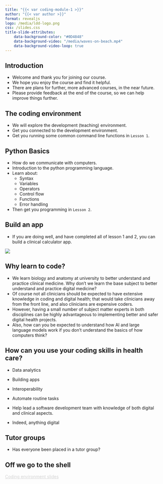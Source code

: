 ```yaml
---
title: "{{< var coding-module-1 >}}"
author: "{{< var author >}}"
format: revealjs
logo: /media/ldd-logo.png
css: /slides.css
title-slide-attributes:
    data-background-color: "#0D4848"
    data-background-video: "/media/waves-on-beach.mp4"
    data-background-video-loop: true
---
```



## Introduction {background-image="/media/welcome-sign.jpg" background-opacity="0.4"}

* Welcome and thank you for joining our course.
* We hope you enjoy the course and find it helpful.
* There are plans for further, more advanced courses, in the near future.
* Please provide feedback at the end of the course, so we can help improve things further.


## The coding environment {background-image="/media/bamboo-woods.jpg" background-opacity="0.2"}

* We will explore the development (teaching) environment.
* Get you connected to the development environment.
* Get you running some common command line functions in `Lesson 1`.


## Python Basics {.smaller}

* How do we communicate with computers.
* Introduction to the python programming language.
* Learn about:
    * Syntax
    * Variables
    * Operators
    * Control flow
    * Functions
    * Error handling
* Then get you programming in `Lesson 2`.


## Build an app

* If you are doing well, and have completed all of lesson 1 and 2, you can build a clinical calculator app.

![](/media/egfr-web-app.png){ fig-align="center" width="max" height="max"}


## Why learn to code? {.smaller background-image="/media/why.jpg" background-opacity="0.2"}

* We learn biology and anatomy at university to better understand and practice clinical medicine. Why don't we learn the base subject to better understand and practice digital medicine?
* Of course not all clinicians should be expected to have extensive knowledge in coding and digital health; that would take clinicians away from the front line, and also clinicians are expensive coders.
* However, having a small number of subject matter experts in both disciplines can be highly advantageous to implementing better and safer digital health projects.
* Also, how can you be expected to understand how AI and large language models work if you don't understand the basics of how computers think?


## How can you use your coding skills in health care?

* Data analytics
* Building apps
* Interoperability
* Automate routine tasks
* Help lead a software development team with knowledge of both digital and clinical aspects.


* Indeed, anything digital

## Tutor groups {background-image="/media/teacher-and-blackboard.jpg" background-opacity="0.6"}

* Has everyone been placed in a tutor group?

## Off we go to the shell {background-image="/media/horses-galloping.jpg" background-opacity="0.6"}

```{=html}
<div class="bottom-right">
    <a href="https://letsdodigital.org/learn/learn-python/module-1/2-coding-environment.html" style="color: lightgrey;">Coding environment slides</a>
</div>
```